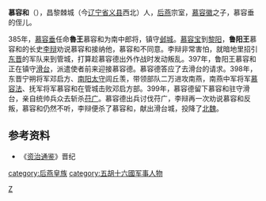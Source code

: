 '''慕容和'''（{{bd|？||399年|catIdx=M}}），昌黎棘城（今[[辽宁省|辽宁省]][[义县|义县]]西北）人，[[后燕|后燕]]宗室，[[慕容徽|慕容徽]]之子，慕容垂的侄儿。

385年，[[慕容垂|慕容垂]]任命'''魯王'''慕容和为南中郎将，镇守[[邺城|邺城]]。[[慕容宝|慕容宝]]到[[黎阳|黎阳]]，'''鲁阳王'''慕容和的长史[[李辩|李辩]]劝说慕容和接纳他，慕容和不同意。李辩非常害怕，就暗地里招引[[东晋|东晋]]的军队来到管城，打算趁慕容德出外作战时发动叛乱。397年，鲁阳王慕容和正在镇守[[滑台|滑台]]，派遣使者前来迎接慕容德。慕容德答应了去滑台的请求。398年，东晋宁朔将军邓启方、[[南阳|南阳]][[太守|太守]]闾丘羡，带领部队二万进攻南燕，南燕中军将军[[慕容法|慕容法]]、抚军将军慕容和在管城击败邓启方部。399年，慕容德留下慕容和驻守滑台，亲自统帅兵众去斩杀[[苻广|苻广]]。慕容德出兵讨伐苻广，李辩再一次劝说慕容和反叛，慕容和仍然不听，李辩便杀了慕容和，献出滑台城，投降了[[北魏|北魏]]。

==参考资料==
*《[[资治通鉴|资治通鉴]]》晋纪
{{DEFAULTSORT:M}}
[[Category:慕容姓|Z]]
[[category:后燕皇族|category:后燕皇族]]
[[category:五胡十六國军事人物|category:五胡十六國军事人物]]